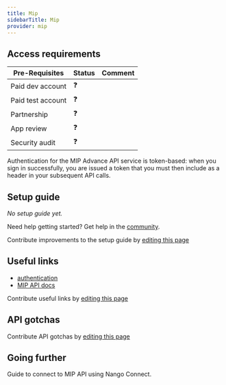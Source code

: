 ```yaml
---
title: Mip
sidebarTitle: Mip
provider: mip
---
```



<Overview />
<PreBuiltTooling />
<PreBuiltUseCases />

## Access requirements
| Pre-Requisites | Status | Comment|
| - | - | - |
| Paid dev account | ❓ |  |
| Paid test account | ❓ |  |
| Partnership | ❓ | |
| App review | ❓ |  |
| Security audit | ❓ | |

Authentication for the MIP Advance API service is token-based: when you sign in successfully, you are issued a token that you must then include as a header in your subsequent API calls.
## Setup guide

_No setup guide yet._

<Tip>Need help getting started? Get help in the [community](https://nango.dev/slack).</Tip>

<Note>Contribute improvements to the setup guide by [editing this page](https://github.com/nangohq/nango/tree/master/docs-v2/integrations/all/avalara.mdx)</Note>


## Useful links

-   [ authentication](https://documentation.mip.com/#/quickStart/settings/applicationLogin)
-   [MIP API docs](https://documentation.mip.com/#/quickStart)

<Note>Contribute useful links by [editing this page](https://github.com/nangohq/nango/tree/master/docs-v2/integrations/all/mip.mdx)</Note>

## API gotchas

<Note>Contribute API gotchas by [editing this page](https://github.com/nangohq/nango/tree/master/docs-v2/integrations/all/avalara.mdx)</Note>

## Going further

<Card title="Connect to MIP" icon="link" href="/integrations/all/mip/connect" horizontal>
  Guide to connect to MIP API using Nango Connect.
</Card>
